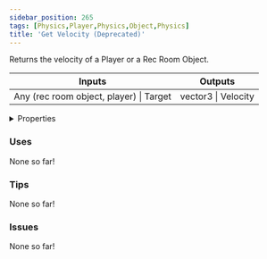 ```yaml
---
sidebar_position: 265
tags: [Physics,Player,Physics,Object,Physics]
title: 'Get Velocity (Deprecated)'
---
```


Returns the velocity of a Player or a Rec Room Object.



<IChip uuid="e9c65fbe-9d0f-4373-bd45-fe620de801b4"/>

<table><thead><tr><th>Inputs</th><th>Outputs</th></tr></thead><tbody><tr><td>Any (rec room object, player) | Target</td><td>vector3 | Velocity</td></tr></tbody></table>

<details>
  <summary>Properties</summary>
  <div>
    <div>
    <table>
      <tbody>
        <tr>
          <td>Is beta required?</td>
          <td>No</td>
        </tr>
        <tr>
          <td>Is chip a trolling risk?</td>
          <td>No</td>
        </tr>
        <tr>
          <td>Is chip a role assignment risk?</td>
          <td>No</td>
        </tr>
        <tr>
          <td>Chip UUID</td>
          <td>e9c65fbe-9d0f-4373-bd45-fe620de801b4</td>
        </tr>
        <tr>
          <td>Room availability</td>
          <td>Available everywhere</td>
        </tr>
      </tbody>
    </table>
    </div>
  </div>
</details>

### Uses

None so far!

### Tips

None so far!

### Issues

None so far!